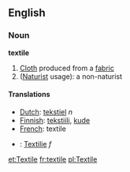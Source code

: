 ==English==
===Noun===
'''textile'''

#[[Cloth]] produced from a [[fabric]]
#([[Naturist]] usage): a non-naturist

====Translations====
*[[Dutch]]: [[tekstiel]] ''n'' 
*[[Finnish]]: [[tekstiili]], [[kude]]
*[[French]]: textile
*{{de}}: [[Textilie]] ''f''

[[et:Textile]]
[[fr:textile]]
[[pl:Textile]]